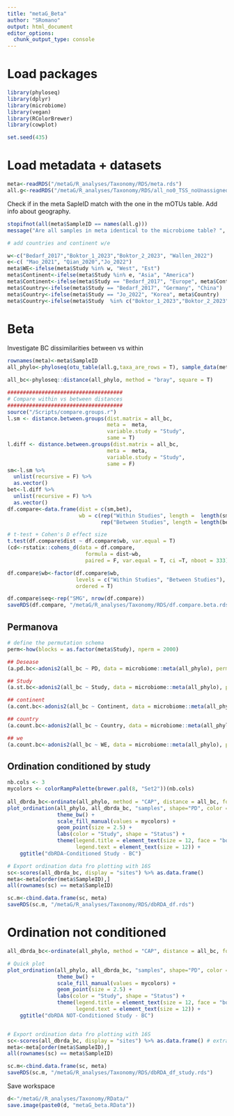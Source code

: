 ```yaml
---
title: "metaG_Beta"
author: "SRomano"
output: html_document
editor_options: 
  chunk_output_type: console
---
```


# Load packages

```r
library(phyloseq)
library(dplyr)
library(microbiome)
library(vegan)
library(RColorBrewer)
library(cowplot)

set.seed(435)
```

# Load metadata + datasets
```r
meta<-readRDS("/metaG/R_analyses/Taxonomy/RDS/meta.rds")
all.g<-readRDS("/metaG/R_analyses/Taxonomy/RDS/all_no0_TSS_noUnassigned.rds")
```

Check if in the meta SapleID match with the one in the mOTUs table.
Add info about geography.

```r
stopifnot(all(meta$SampleID == names(all.g)))
message("Are all samples in meta identical to the microbiome table? ", all(meta$SampleID == names(all.g)))

# add countries and continent w/e

w<-c("Bedarf_2017","Boktor_1_2023","Boktor_2_2023", "Wallen_2022")
e<-c( "Mao_2021", "Qian_2020","Jo_2022")
meta$WE<-ifelse(meta$Study %in% w, "West", "Est")
meta$Continent<-ifelse(meta$Study %in% e, "Asia", "America")
meta$Continent<-ifelse(meta$Study == "Bedarf_2017", "Europe", meta$Continent)
meta$Country<-ifelse(meta$Study == "Bedarf_2017", "Germany", "China")
meta$Country<-ifelse(meta$Study == "Jo_2022", "Korea", meta$Country)
meta$Country<-ifelse(meta$Study  %in% c("Boktor_1_2023","Boktor_2_2023", "Wallen_2022"), "USA", meta$Country)

```

# Beta
Investigate BC dissimilarities between vs within
```r
rownames(meta)<-meta$SampleID
all_phylo<-phyloseq(otu_table(all.g,taxa_are_rows = T), sample_data(meta))

all_bc<-phyloseq::distance(all_phylo, method = "bray", square = T)

#####################################
# Compare within vs between distances
#####################################
source("/Scripts/compare.groups.r")
l.sm <- distance.between.groups(dist.matrix = all_bc,
                                meta =  meta, 
                                variable.study = "Study",
                                same = T)
l.diff <- distance.between.groups(dist.matrix = all_bc,
                                meta =  meta, 
                                variable.study = "Study",
                                same = F)
sm<-l.sm %>%
  unlist(recursive = F) %>%
  as.vector()
bet<-l.diff %>%
  unlist(recursive = F) %>%
  as.vector()
df.compare<-data.frame(dist = c(sm,bet),
                       wb = c(rep("Within Studies", length =  length(sm)),
                              rep("Between Studies", length = length(bet))))

# t-test + Cohen's D effect size
t.test(df.compare$dist ~ df.compare$wb, var.equal = T)
(cd<-rstatix::cohens_d(data = df.compare,
                         formula = dist~wb, 
                         paired = F, var.equal = T, ci =T, nboot = 333))

df.compare$wb<-factor(df.compare$wb, 
                      levels = c("Within Studies", "Between Studies"), 
                      ordered = T)

df.compare$seq<-rep("SMG", nrow(df.compare))
saveRDS(df.compare, "/metaG/R_analyses/Taxonomy/RDS/df.compare.beta.rds")
```


## Permanova

```r
# define the permutation schema
perm<-how(blocks = as.factor(meta$Study), nperm = 2000)

## Desease
(a.pd.bc<-adonis2(all_bc ~ PD, data = microbiome::meta(all_phylo), permutations = perm))

## Study
(a.st.bc<-adonis2(all_bc ~ Study, data = microbiome::meta(all_phylo), permutations = 2000))

## continent
(a.cont.bc<-adonis2(all_bc ~ Continent, data = microbiome::meta(all_phylo), permutations = 2000))

## country
(a.count.bc<-adonis2(all_bc ~ Country, data = microbiome::meta(all_phylo), permutations = 2000))

## we
(a.count.bc<-adonis2(all_bc ~ WE, data = microbiome::meta(all_phylo), permutations = 2000))

```

## Ordination conditioned by study
```r
nb.cols <- 3
mycolors <- colorRampPalette(brewer.pal(8, "Set2"))(nb.cols)
 
all_dbrda_bc<-ordinate(all_phylo, method = "CAP", distance = all_bc, formula = all_phylo ~ 1  + Condition(Study))
plot_ordination(all_phylo, all_dbrda_bc, "samples", shape="PD", color = "Study") +
                theme_bw() +
                scale_fill_manual(values = mycolors) +
                geom_point(size = 2.5) +
                labs(color = "Study", shape = "Status") +
                theme(legend.title = element_text(size = 12, face = "bold"),
                      legend.text = element_text(size = 12)) +
    ggtitle("dbRDA-Conditioned Study - BC")

# Export ordination data fro plotting with 16S
sc<-scores(all_dbrda_bc, display = "sites") %>% as.data.frame()
meta<-meta[order(meta$SampleID),]
all(rownames(sc) == meta$SampleID)

sc.m<-cbind.data.frame(sc, meta)
saveRDS(sc.m, "/metaG/R_analyses/Taxonomy/RDS/dbRDA_df.rds")


```

# Ordination not conditioned
```r
all_dbrda_bc<-ordinate(all_phylo, method = "CAP", distance = all_bc, formula = all_phylo ~ 1)

# Quick plot
plot_ordination(all_phylo, all_dbrda_bc, "samples", shape="PD", color = "Study") +
                theme_bw() +
                scale_fill_manual(values = mycolors) +
                geom_point(size = 2.5) +
                labs(color = "Study", shape = "Status") +
                theme(legend.title = element_text(size = 12, face = "bold"),
                      legend.text = element_text(size = 12)) +
    ggtitle("dbRDA NOT-Conditioned Study - BC")


# Export ordination data fro plotting with 16S
sc<-scores(all_dbrda_bc, display = "sites") %>% as.data.frame() # extract the coordinates
meta<-meta[order(meta$SampleID),]
all(rownames(sc) == meta$SampleID)

sc.m<-cbind.data.frame(sc, meta)
saveRDS(sc.m, "/metaG/R_analyses/Taxonomy/RDS/dbRDA_df_study.rds")
```
Save workspace
```r
d<-"/metaG//R_analyses/Taxonomy/RData/"
save.image(paste0(d, "metaG_beta.RData"))
```
